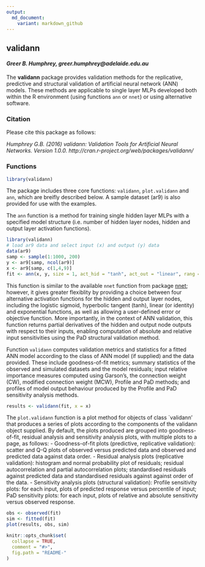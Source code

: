 ```yaml
---
output:
  md_document:
    variant: markdown_github
---
```


## validann

#### *Greer B. Humphrey, greer.humphrey@adelaide.edu.au*

The **validann** package provides validation methods for the replicative, predictive and structural validation of artificial neural network (ANN) models. These methods are applicable to single layer MLPs developed both within the R environment (using functions `ann` or `nnet`) or using alternative software.


### Citation

Please cite this package as follows:

*Humphrey G.B. (2016) validann: Validation Tools for Artificial Neural Networks. Version 1.0.0. http://cran.r-project.org/web/packages/validann/*

### Functions

```r
library(validann)
```

The package includes three core functions: `validann`, `plot.validann` and `ann`, which are breifly described below. A sample dataset (ar9) is also provided for use with the examples.
 
The `ann` function is a method for training single hidden layer MLPs with a specified model structure (i.e. number of hidden layer nodes, hidden and output layer activation functions). 

```r
library(validann)
# load ar9 data and select input (x) and output (y) data
data(ar9)
samp <- sample(1:1000, 200)
y <- ar9[samp, ncol(ar9)]
x <- ar9[samp, c(1,4,9)]
fit <- ann(x, y, size = 1, act_hid = "tanh", act_out = "linear", rang = 0.1)
```

This function is similar to the available `nnet` function from package [nnet](http://cran.r-project.org/web/packages/nnet/index.html); however, it gives greater flexiblity by providing a choice between four alternative activation functions for the hidden and output layer nodes, including the logistic sigmoid, hyperbolic tangent (tanh), linear (or identity) and exponential functions, as well as allowing a user-defined error or objective function. More importantly, in the context of ANN validation, this function returns partial derivatives of the hidden and output node outputs with respect to their inputs, enabling computation of absolute and relative input sensitivities using the PaD structural validation method.

Function `validann` computes validation metrics and statistics for a fitted ANN model according to the class of ANN model (if supplied) and the data provided. These include goodness-of-fit metrics; summary statistics of the observed and simulated datasets and the model residuals; input relative importance measures computed using Garson's, the connection weight (CW), modified connection weight (MCW), Profile and PaD methods; and profiles of model output behaviour produced by the Profile and PaD sensitivity analysis methods.

```r
results <- validann(fit, x = x)
```

The `plot.validann` function is a plot method for objects of class `validann' that produces a series of plots according to the components of the validann object supplied. By default, the plots produced are grouped into goodness-of-fit, residual analysis and sensitivity analysis plots, with multiple plots to a page, as follows:
-   Goodness-of-fit plots (predictive, replicative validation): scatter and Q-Q plots of observed versus predicted data and observed and predicted data against data order.
-   Residual analysis plots (replicative validation): histogram and normal probability plot of residuals; residual autocorrelation and partial autocorrelation plots; standardised residuals against predicted data and standardised residuals against against order of the data.
-   Sensitivity analysis plots (structural validation): Profile sensitivity plots: for each input, plots of predicted response versus percentile of input; PaD sensitivity plots: for each input, plots of relative and absolute sensitivity versus observed response.

```r
obs <- observed(fit)
sim <- fitted(fit)
plot(results, obs, sim)
```

```r
knitr::opts_chunk$set(
  collapse = TRUE,
  comment = "#>",
  fig.path = "README-"
)
```
